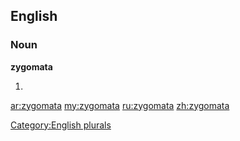 ==English==

===Noun===
'''zygomata'''

# {{plural of|[[zygoma]]}}

[[Category:English plurals]]

[[ar:zygomata]]
[[my:zygomata]]
[[ru:zygomata]]
[[zh:zygomata]]